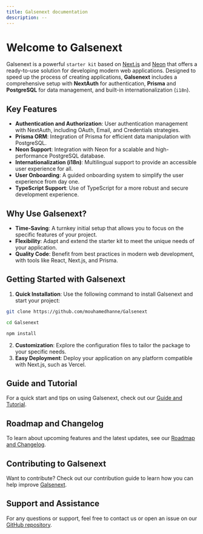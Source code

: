 ```yaml
---
title: Galsenext documentation
description: --
---
```


# Welcome to Galsenext

Galsenext is a powerful `starter kit` based on [Next.js](https://nextjs.org) and [Neon](https://neon.tech) that offers a ready-to-use solution for developing modern web applications. Designed to speed up the process of creating applications, **Galsenext** includes a comprehensive setup with **NextAuth** for authentication, **Prisma** and **PostgreSQL** for data management, and built-in internationalization (`i18n`).

## Key Features

- **Authentication and Authorization**: User authentication management with NextAuth, including OAuth, Email, and Credentials strategies.
- **Prisma ORM**: Integration of Prisma for efficient data manipulation with PostgreSQL.
- **Neon Support**: Integration with Neon for a scalable and high-performance PostgreSQL database.
- **Internationalization (i18n)**: Multilingual support to provide an accessible user experience for all.
- **User Onboarding**: A guided onboarding system to simplify the user experience from day one.
- **TypeScript Support**: Use of TypeScript for a more robust and secure development experience.

## Why Use Galsenext?

- **Time-Saving**: A turnkey initial setup that allows you to focus on the specific features of your project.
- **Flexibility**: Adapt and extend the starter kit to meet the unique needs of your application.
- **Quality Code**: Benefit from best practices in modern web development, with tools like React, Next.js, and Prisma.

## Getting Started with Galsenext

1. **Quick Installation**: Use the following command to install Galsenext and start your project:

```bash
git clone https://github.com/mouhamedhanne/Galsenext

cd Galsenext

npm install
```

2. **Customization**: Explore the configuration files to tailor the package to your specific needs.
3. **Easy Deployment**: Deploy your application on any platform compatible with Next.js, such as Vercel.

## Guide and Tutorial

For a quick start and tips on using Galsenext, check out our [Guide and Tutorial](https://galsenext-docs.vercel.app/docs/guide/configuration).

## Roadmap and Changelog

To learn about upcoming features and the latest updates, see our [Roadmap and Changelog](https://galsenext-docs.vercel.app/docs/roadmap).

## Contributing to Galsenext

Want to contribute? Check out our contribution guide to learn how you can help improve [Galsenext](https://github.com/mouhamedhanne/Galsenext).

## Support and Assistance

For any questions or support, feel free to contact us or open an issue on our [GitHub repository](https://github.com/mouhamedhanne/Galsenext).
